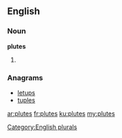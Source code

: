 ==English==

===Noun===
'''plutes'''

# {{plural of|plute}}

===Anagrams===
* [[letups#English|letups]]
* [[tuples#English|tuples]]

[[Category:English plurals]]

[[ar:plutes]]
[[fr:plutes]]
[[ku:plutes]]
[[my:plutes]]
